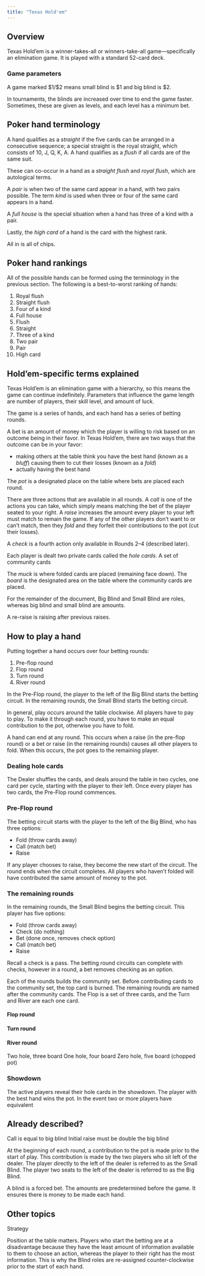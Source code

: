 ```yaml
---
title: "Texas Hold'em"
---
```


## Overview

Texas Hold'em is a winner-takes-all or winners-take-all game—specifically an elimination game. It is played with a standard 52-card deck.

### Game parameters

A game marked $1/$2 means small blind is $1 and big blind is $2.

In tournaments, the blinds are increased over time to end the game faster. Sometimes, these are given as levels, and each level has a minimum bet.

## Poker hand terminology

A hand qualifies as a *straight* if the five cards can be arranged in a consecutive sequence; a special straight is the royal straight, which consists of 10, J, Q, K, A. A hand qualifies as a *flush* if all cards are of the same suit.

These can co-occur in a hand as a *straight flush* and *royal flush*, which are autological terms.

A *pair* is when two of the same card appear in a hand, with two pairs possible. The term *kind* is used when three or four of the same card appears in a hand.

A *full house* is the special situation when a hand has three of a kind with a pair.

Lastly, the *high card* of a hand is the card with the highest rank.

All in is all of chips.

## Poker hand rankings

All of the possible hands can be formed using the terminology in the previous section. The following is a best-to-worst ranking of hands:

1. Royal flush
2. Straight flush
3. Four of a kind
4. Full house
5. Flush
6. Straight
7. Three of a kind
8. Two pair
9. Pair
10. High card

## Hold'em-specific terms explained

Texas Hold'em is an elimination game with a hierarchy, so this means the game can continue indefinitely. Parameters that influence the game length are number of players, their skill level, and amount of luck.

The game is a series of hands, and each hand has a series of betting rounds.

A bet is an amount of money which the player is willing to risk based on an outcome being in their favor. In Texas Hold'em, there are two ways that the outcome can be in your favor:

* making others at the table think you have the best hand (known as a *bluff*) causing them to cut their losses (known as a *fold*)
* actually having the best hand

The *pot* is a designated place on the table where bets are placed each round.

There are three actions that are available in all rounds. A *call* is one of the actions you can take, which simply means matching the bet of the player seated to your right. A *raise* increases the amount every player to your left must match to remain the game. If any of the other players don't want to or can't match, then they *fold* and they forfeit their contributions to the pot (cut their losses).

A *check* is a fourth action only available in Rounds 2–4 (described later).

Each player is dealt two private cards called the *hole cards*. A set of community cards 

The *muck* is where folded cards are placed (remaining face down). The *board* is the designated area on the table where the community cards are placed.

For the remainder of the document, Big Blind and Small Blind are roles, whereas big blind and small blind are amounts.

A re-raise is raising after previous raises.

## How to play a hand

Putting together a hand occurs over four betting rounds:

1. Pre-flop round
2. Flop round
3. Turn round
4. River round

In the Pre-Flop round, the player to the left of the Big Blind starts the betting circuit. In the remaining rounds, the Small Blind starts the betting circuit.

In general, play occurs around the table clockwise. All players have to pay to play. To make it through each round, you have to make an equal contribution to the pot, otherwise you have to fold.

A hand can end at any round. This occurs when a raise (in the pre-flop round) or a bet or raise (in the remaining rounds) causes all other players to fold. When this occurs, the pot goes to the remaining player.

### Dealing hole cards

The Dealer shuffles the cards, and deals around the table in two cycles, one card per cycle, starting with the player to their left. Once every player has two cards, the Pre-Flop round commences.

### Pre-Flop round

The betting circuit starts with the player to the left of the Big Blind, who has three options:

* Fold (throw cards away)
* Call (match bet)
* Raise

If any player chooses to raise, they become the new start of the circuit. The round ends when the circuit completes. All players who haven't folded will have contributed the same amount of money to the pot.

### The remaining rounds

In the remaining rounds, the Small Blind begins the betting circuit. This player has five options:

* Fold (throw cards away)
* Check (do nothing)
* Bet (done once, removes check option)
* Call (match bet)
* Raise

Recall a check is a pass. The betting round circuits can complete with checks, however in a round, a bet removes checking as an option.

Each of the rounds builds the community set. Before contributing cards to the community set, the top card is burned. The remaining rounds are named after the community cards. The Flop is a set of three cards, and the Turn and River are each one card.

#### Flop round

#### Turn round

#### River round

Two hole, three board
One hole, four board
Zero hole, five board (chopped pot)

### Showdown

The active players reveal their hole cards in the showdown. The player with the best hand wins the pot. In the event two or more players have equivalent

## Already described?

Call is equal to big blind
Initial raise must be double the big blind

At the beginning of each round, a contribution to the pot is made prior to the start of play. This contribution is made by the two players who sit left of the dealer. The player directly to the left of the dealer is referred to as the Small Blind. The player two seats to the left of the dealer is referred to as the Big Blind.

A blind is a forced bet. The amounts are predetermined before the game. It ensures there is money to be made each hand.

## Other topics

Strategy

Position at the table matters. Players who start the betting are at a disadvantage because they have the least amount of information available to them to choose an action, whereas the player to their right has the most information. This is why the Blind roles are re-assigned counter-clockwise prior to the start of each hand.


